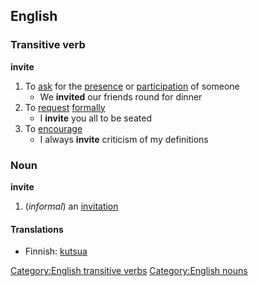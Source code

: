 ==English==
===Transitive verb===
'''invite'''
#To [[ask]] for the [[presence]] or [[participation]] of someone
#* We '''invited''' our friends round for dinner
#To [[request]] [[formally]]
#* I '''invite''' you all to be seated
#To [[encourage]]
#* I always '''invite''' criticism of my definitions
===Noun===
'''invite'''
#(''informal'') an [[invitation]]
====Translations====
*Finnish: [[kutsua]]

[[Category:English transitive verbs]] [[Category:English nouns]]
